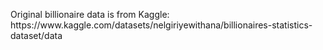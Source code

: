 Original billionaire data is from Kaggle:
https://www.kaggle.com/datasets/nelgiriyewithana/billionaires-statistics-dataset/data
